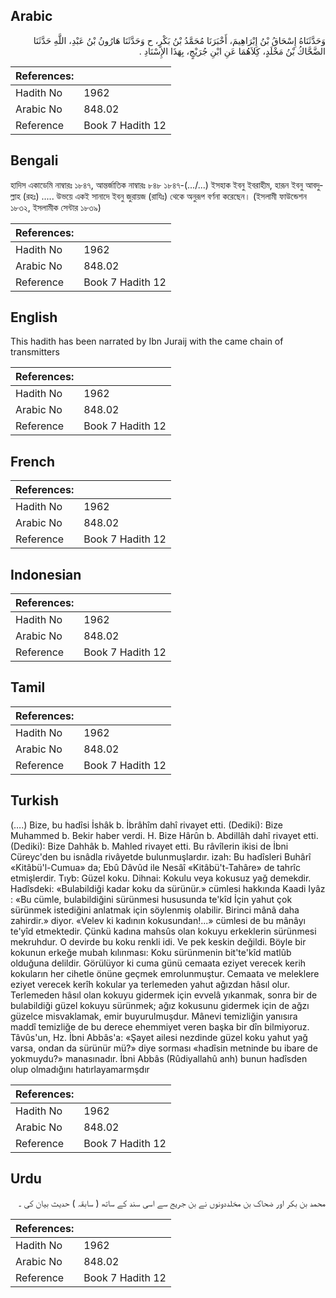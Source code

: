 ## Arabic


<div dir="rtl" lang="ar" style={{fontSize:'larger',backgroundColor:'#f8f9fa',padding:20}}>
وَحَدَّثَنَاهُ إِسْحَاقُ بْنُ إِبْرَاهِيمَ، أَخْبَرَنَا مُحَمَّدُ بْنُ بَكْرٍ، ح وَحَدَّثَنَا هَارُونُ بْنُ عَبْدِ، اللَّهِ حَدَّثَنَا الضَّحَّاكُ بْنُ مَخْلَدٍ، كِلاَهُمَا عَنِ ابْنِ جُرَيْجٍ، بِهَذَا الإِسْنَادِ ‏.‏
</div>
<div style={{backgroundColor:'#f8f9fa',padding:20, marginBottom: 10}}><table> <thead> <tr> <th>References:</th> <th></th> </tr> </thead> <tbody><tr><td>Hadith No</td><td>1962</td></tr><tr><td>Arabic No</td><td>848.02</td></tr><tr><td>Reference</td><td>Book 7 Hadith 12</td></tr></tbody></table></div>

## Bengali


<div dir="ltr" lang="bn" style={{fontSize:'larger',backgroundColor:'#f8f9fa',padding:20}}>
হাদিস একাডেমি নাম্বারঃ ১৮৪৭, আন্তর্জাতিক নাম্বারঃ ৮৪৮ ১৮৪৭-(.../...) ইসহাক ইবনু ইবরাহীম, হারূন ইবনু আবদুল্লাহ (রহঃ) ..... উভয়ে একই সানাদে ইবনু জুরায়জ (রাযিঃ) থেকে অনুরূপ বর্ণনা করেছেন। (ইসলামী ফাউন্ডেশন ১৮৩২, ইসলামীক সেন্টার ১৮৩৯)
</div>
<div style={{backgroundColor:'#f8f9fa',padding:20, marginBottom: 10}}><table> <thead> <tr> <th>References:</th> <th></th> </tr> </thead> <tbody><tr><td>Hadith No</td><td>1962</td></tr><tr><td>Arabic No</td><td>848.02</td></tr><tr><td>Reference</td><td>Book 7 Hadith 12</td></tr></tbody></table></div>

## English


<div dir="ltr" lang="en" style={{fontSize:'larger',backgroundColor:'#f8f9fa',padding:20}}>
This hadith has been narrated by Ibn Juraij with the came chain of transmitters
</div>
<div style={{backgroundColor:'#f8f9fa',padding:20, marginBottom: 10}}><table> <thead> <tr> <th>References:</th> <th></th> </tr> </thead> <tbody><tr><td>Hadith No</td><td>1962</td></tr><tr><td>Arabic No</td><td>848.02</td></tr><tr><td>Reference</td><td>Book 7 Hadith 12</td></tr></tbody></table></div>

## French


<div dir="ltr" lang="fr" style={{fontSize:'larger',backgroundColor:'#f8f9fa',padding:20}}>

</div>
<div style={{backgroundColor:'#f8f9fa',padding:20, marginBottom: 10}}><table> <thead> <tr> <th>References:</th> <th></th> </tr> </thead> <tbody><tr><td>Hadith No</td><td>1962</td></tr><tr><td>Arabic No</td><td>848.02</td></tr><tr><td>Reference</td><td>Book 7 Hadith 12</td></tr></tbody></table></div>

## Indonesian


<div dir="ltr" lang="id" style={{fontSize:'larger',backgroundColor:'#f8f9fa',padding:20}}>

</div>
<div style={{backgroundColor:'#f8f9fa',padding:20, marginBottom: 10}}><table> <thead> <tr> <th>References:</th> <th></th> </tr> </thead> <tbody><tr><td>Hadith No</td><td>1962</td></tr><tr><td>Arabic No</td><td>848.02</td></tr><tr><td>Reference</td><td>Book 7 Hadith 12</td></tr></tbody></table></div>

## Tamil


<div dir="ltr" lang="ta" style={{fontSize:'larger',backgroundColor:'#f8f9fa',padding:20}}>

</div>
<div style={{backgroundColor:'#f8f9fa',padding:20, marginBottom: 10}}><table> <thead> <tr> <th>References:</th> <th></th> </tr> </thead> <tbody><tr><td>Hadith No</td><td>1962</td></tr><tr><td>Arabic No</td><td>848.02</td></tr><tr><td>Reference</td><td>Book 7 Hadith 12</td></tr></tbody></table></div>

## Turkish


<div dir="ltr" lang="tr" style={{fontSize:'larger',backgroundColor:'#f8f9fa',padding:20}}>
(….) Bize, bu hadîsi İshâk b. İbrâhîm dahî rivayet etti. (Dediki): Bize Muhammed b. Bekir haber verdi. H. Bize Hârûn b. Abdillâh dahî rivayet etti. (Dediki): Bize Dahhâk b. Mahled rivayet etti. Bu râvîlerin ikisi de İbni Cüreyc'den bu isnâdla rivâyetde bulunmuşlardır. izah: Bu hadîsleri Buhârî «Kitâbü'l-Cumua» da; Ebû Dâvûd ile Nesâî «Kitâbü't-Tahâre» de tahrîc etmişlerdir. Tıyb: Güzel koku. Dihnai: Kokulu veya kokusuz yağ demekdir. Hadîsdeki: «Bulabildiği kadar koku da sürünür.» cümlesi hakkında Kaadi Iyâz : «Bu cümle, bulabildiğini sürünmesi hususunda te'kîd İçin yahut çok sürünmek istediğini anlatmak için söylenmiş olabilir. Birinci mânâ daha zahirdir.» diyor. «Velev ki kadının kokusundan!...» cümlesi de bu mânâyı te'yîd etmektedir. Çünkü kadına mahsûs olan kokuyu erkeklerin sürünmesi mekruhdur. O devirde bu koku renkli idi. Ve pek keskin değildi. Böyle bir kokunun erkeğe mubah kılınması: Koku sürünmenin bit'te'kîd matlûb olduğuna delildir. Görülüyor ki cuma günü cemaata eziyet verecek kerih kokuların her cihetle önüne geçmek emrolunmuştur. Cemaata ve meleklere eziyet verecek kerîh kokular ya terlemeden yahut ağızdan hâsıl olur. Terlemeden hâsıl olan kokuyu gidermek için evvelâ yıkanmak, sonra bir de bulabildiği güzel kokuyu sürünmek; ağız kokusunu gidermek için de ağzı güzelce misvaklamak, emir buyurulmuşdur. Mânevi temizliğin yanısıra maddî temizliğe de bu derece ehemmiyet veren başka bir dîn bilmiyoruz. Tâvûs'un, Hz. İbni Abbâs'a: «Şayet ailesi nezdinde güzel koku yahut yağ varsa, ondan da sürünür mü?» diye sorması «hadîsin metninde bu ibare de yokmuydu?» manasınadır. İbni Abbâs (Rûdiyallahû anh) bunun hadîsden olup olmadığını hatırlayamarmşdır
</div>
<div style={{backgroundColor:'#f8f9fa',padding:20, marginBottom: 10}}><table> <thead> <tr> <th>References:</th> <th></th> </tr> </thead> <tbody><tr><td>Hadith No</td><td>1962</td></tr><tr><td>Arabic No</td><td>848.02</td></tr><tr><td>Reference</td><td>Book 7 Hadith 12</td></tr></tbody></table></div>

## Urdu


<div dir="rtl" lang="ur" style={{fontSize:'larger',backgroundColor:'#f8f9fa',padding:20}}>
محمد بن بکر اور ضحاک بن مخلددونوں نے بن جریج سے اسی سند کے ساتھ ( سابقہ ) حدیث بیان کی ۔
</div>
<div style={{backgroundColor:'#f8f9fa',padding:20, marginBottom: 10}}><table> <thead> <tr> <th>References:</th> <th></th> </tr> </thead> <tbody><tr><td>Hadith No</td><td>1962</td></tr><tr><td>Arabic No</td><td>848.02</td></tr><tr><td>Reference</td><td>Book 7 Hadith 12</td></tr></tbody></table></div>